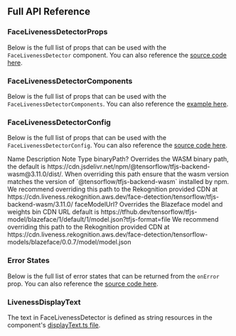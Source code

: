 
## Full API Reference

### FaceLivenessDetectorProps

Below is the full list of props that can be used with the `FaceLivenessDetector` component. You can also reference the [source code here](https://github.com/aws-amplify/amplify-ui/blob/main/packages/react-liveness/src/components/FaceLivenessDetector/service/types/liveness.ts#L4).

<ReactPropsTable props={FACE_LIVENESS_DETECTOR_PROPS} />
    
### FaceLivenessDetectorComponents

Below is the full list of props that can be used with the `FaceLivenessDetectorComponents`. You can also reference the [example here](./liveness/customization#components).

<ReactPropsTable props={FACE_LIVENESS_DETECTOR_COMPONENTS} />

### FaceLivenessDetectorConfig

Below is the full list of props that can be used with the `FaceLivenessDetectorConfig`. You can also reference the [source code here](https://github.com/aws-amplify/amplify-ui/blob/main/packages/react-liveness/src/components/FaceLivenessDetector/service/types/liveness.ts).

<ResponsiveTable highlightOnHover>
  <TableHead>
    <TableRow>
      <TableCell as="th">Name</TableCell>
      <TableCell as="th">Description</TableCell>
      <TableCell as="th">Note</TableCell>
      <TableCell as="th">Type</TableCell>
    </TableRow>
  </TableHead>
  <TableBody>
    <TableRow>
      <ResponsiveTableCell label="Name">binaryPath?</ResponsiveTableCell>
      <ResponsiveTableCell label="Description">Overrides the WASM binary path, the default is https://cdn.jsdelivr.net/npm/@tensorflow/tfjs-backend-wasm@3.11.0/dist/. When overriding this path ensure that the wasm version matches the version of `@tensorflow/tfjs-backend-wasm` installed by npm.</ResponsiveTableCell>
      <ResponsiveTableCell label="Note">We recommend overriding this path to the Rekognition provided CDN at https://cdn.liveness.rekognition.aws.dev/face-detection/tensorflow/tfjs-backend-wasm/3.11.0/</ResponsiveTableCell>
      <ResponsiveTableCell label="Type"><CodeHighlight code={"string"} language="typescript" /></ResponsiveTableCell>
    </TableRow>
    <TableRow>
      <ResponsiveTableCell label="Name">faceModelUrl?</ResponsiveTableCell>
      <ResponsiveTableCell label="Description">Overrides the Blazeface model and weights bin CDN URL default is https://tfhub.dev/tensorflow/tfjs-model/blazeface/1/default/1/model.json?tfjs-format=file</ResponsiveTableCell>
      <ResponsiveTableCell label="Note">We recommend overriding this path to the Rekognition provided CDN at https://cdn.liveness.rekognition.aws.dev/face-detection/tensorflow-models/blazeface/0.0.7/model/model.json</ResponsiveTableCell>
      <ResponsiveTableCell label="Type"><CodeHighlight code={"string"} language="typescript" /></ResponsiveTableCell>
    </TableRow>
  </TableBody>
</ResponsiveTable>

### Error States

Below is the full list of error states that can be returned from the `onError` prop. You can also reference the [source code here](https://github.com/aws-amplify/amplify-ui/blob/main/packages/react-liveness/src/components/FaceLivenessDetector/service/types/error.ts).

<ReactPropsTable props={FACE_LIVENESS_DETECTOR_ERROR_STATES} />

### LivenessDisplayText

The text in FaceLivenessDetector is defined as string resources in the component's [displayText.ts file](https://github.com/aws-amplify/amplify-ui/blob/main/packages/react-liveness/src/components/FaceLivenessDetector/displayText.ts).

